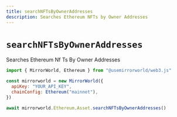 ```yaml
---
title: searchNFTsByOwnerAddresses
description: Searches Ethereum NFTs by Owner Addresses
---
```


# `searchNFTsByOwnerAddresses`

Searches Ethereum Nf Ts By Owner Addresses

```js
import { MirrorWorld, Ethereum } from "@usemirrorworld/web3.js"

const mirrorworld = new MirrorWorld({
  apiKey: "YOUR_API_KEY",
  chainConfig: Ethereum("mainnet"),
})

await mirrorworld.Ethereum.Asset.searchNFTsByOwnerAddresses()
```